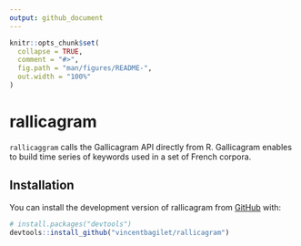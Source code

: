 ```yaml
---
output: github_document
---
```


<!-- README.md is generated from README.Rmd. Please edit that file -->

```r
knitr::opts_chunk$set(
  collapse = TRUE,
  comment = "#>",
  fig.path = "man/figures/README-",
  out.width = "100%"
)
```

# rallicagram

<!-- badges: start -->
<!-- badges: end -->

`rallicaggram` calls the Gallicagram API directly from R. Gallicagram enables to build time series of keywords used in a set of French corpora.

## Installation

You can install the development version of rallicagram from [GitHub](https://github.com/vincentbagilet/rallicagram) with:

``` r
# install.packages("devtools")
devtools::install_github("vincentbagilet/rallicagram")
```


